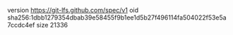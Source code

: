 version https://git-lfs.github.com/spec/v1
oid sha256:1dbb1279354dbab39e58455f9b1ee1d5b27f496114fa504022f53e5a7ccdc4ef
size 21336
